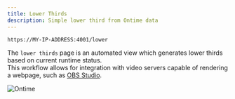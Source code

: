 ```yaml
---
title: Lower Thirds
description: Simple lower third from Ontime data
---
```


```bash title="Lower thirds"
https://MY-IP-ADDRESS:4001/lower           
```

The `lower thirds` page is an automated view which generates lower thirds based on current runtime status. \
This workflow allows for integration with video servers capable of rendering a webpage, such as [OBS Studio](/quick-tips/lower-thirds-in-obs).

![Ontime](../../../../assets/screenshots/views/lower.png)
